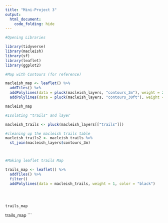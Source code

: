 ```yaml
---
title: "Mini-Project 3"
output: 
  html_document:
    code_folding: hide
---
```


```r
#Opening Libraries

library(tidyverse)
library(macleish)
library(sf)
library(leaflet)
library(ggplot2)
```

```r
#Map with Contours (for reference)

macleish_map <- leaflet() %>%
  addTiles() %>%
  addPolylines(data = pluck(macleish_layers, "contours_3m"), weight = 2) %>%
  addPolylines(data = pluck(macleish_layers, "contours_30ft"), weight = 2, color = "red")

macleish_map
```

```r
#Isolating "trails" and layer

macleish_trails <- pluck(macleish_layers[["trails"]])
```

```r
#cleaning up the macleish trails table 
macleish_trails2 <- macleish_trails %>%
  st_join(macleish_layers$contours_3m)




```

```r
#Making leaflet trails Map

trails_map <- leaflet() %>%
  addTiles() %>%
  filter()
  addPolylines(data = macleish_trails, weight = 1, color = "black")




trails_map
```


trails_map
```

